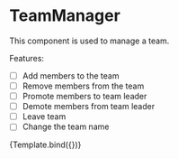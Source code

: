 
<Meta title="Team/Manage" component={TeamManager} />


# TeamManager

This component is used to manage a team.

Features:

- [ ] Add members to the team
- [ ] Remove members from the team
- [ ] Promote members to team leader
- [ ] Demote members from team leader
- [ ] Leave team
- [ ] Change the team name

<Canvas>
  <Story
    name="TeamManager"
    args={{
      team: {
        name: "Team 1",
        code: "Asd",
        description: "Description",
        members: [
          {
            role: "admin",
            user: {
              id: 1,
              first_name: "Béla",
              last_name: "Példa",
              class: "2014A",
            },
          },
          {
            role: "member",
            user: {
              id: 2,
              first_name: "József",
              last_name: "Példa",
              class: "2014A",
            },
          },
        ],
      },
    }}
  >
    {Template.bind({})}
  </Story>
</Canvas>
